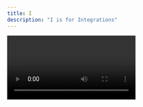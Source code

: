 ```yaml
---
title: I
description: "I is for Integrations"
---
```


<Video id="NugPdb1WlrY" />

Netlify aims to create an amazing developer experience, no matter what framework or services you choose. Part of that is including integrations for environment variables, access to the build, deploy, and runtime of the site, partner add-ons, and framework specific enhancements.